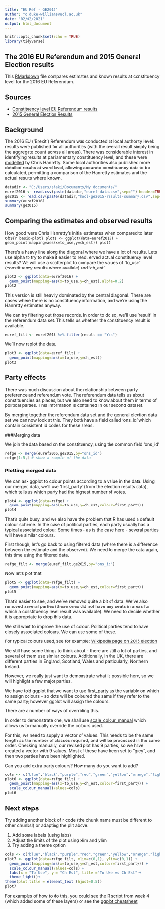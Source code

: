 ---
title: "EU Ref - GE2015"
author: "o.duke-williams@ucl.ac.uk"
date: "02/02/2021"
output: html_document
---

```{r setup, include=FALSE}
knitr::opts_chunk$set(echo = TRUE)
library(tidyverse)
```

## The 2016 EU Referendum and 2015 General Election results

This [RMarkdown](http://rmarkdown.rstudio.com/)  file compares estimates and known results at constituency level for the 2016 EU Referendum.

Sources
-------

* [Constituency level EU Referendum results](https://commonslibrary.parliament.uk/brexit-votes-by-constituency/) 
* [2015 General Election Results](https://commonslibrary.parliament.uk/research-briefings/cbp-7186/)

Background
----------

The 2016 EU ('Brexit') Referendum was conducted at local authority level: results were published for all authorities (with the overall result simply being the aggregate count across all areas). There was considerable interest in identifying results at parliamentary constituency level, and these were [modelled](https://doi.org/10.1080/17457289.2017.1287081) by Chris Hanretty. Some local authorities also published more detailed results at ward level, allowing accurate constituency data to be calculated, permitting a comparison of the Hanretty estimates and the actual results where known.

```{r data-import, echo=FALSE}
datadir <- "C:/Users/shaki/Documents/My documents/"
euref2016 <- read.csv(paste(datadir,"euref-data.csv",sep=""),header=TRUE,as.is=TRUE)
ge2015 <- read.csv(paste(datadir,"hocl-ge2015-results-summary.csv",sep=""),header=TRUE,as.is=TRUE)
summary(euref2016)
summary(ge2015)
```

## Comparing the estimates and observed results

How good were Chris Hanretty's initial estimates when compared to later obs```{r basic-plot}
plot1 <- ggplot(data=euref2016) +
  geom_point(mapping=aes(x=to_use,y=ch_est))
plot1
```

There's a heavy line along the diagonal where we have a lot of results. Lets use alpha to try to make it easier to read.
erved actual constituency level results? We will use a scatterplot to compare the values of 'to_use' (constituency results where availale) and 'ch_est'


```{r basic-plot-alpha}
plot2 <- ggplot(data=euref2016) +
  geom_point(mapping=aes(x=to_use,y=ch_est),alpha=0.2)
plot2
```

This version is still heavily dominated by the central diagonal. These are cases where there is no constituency information, and we're using the Hanretty estimates anyway.

We can try filtering out those records. In order to do so, we'll use 'result' in the referendum data set. This tells us whether the constituency result is available.

```{r filter-data}
euref_filt <- euref2016 %>% filter(result == "Yes")
```

We'll now replot the data.

```{r filtered-plot}
plot3 <- ggplot(data=euref_filt) +
  geom_point(mapping=aes(x=to_use,y=ch_est))
plot3
```

## Party effects

There was much discussion about the relationship between party preference and referendum vote. The referendum data tells us about constituencies as places, but we also need to know about them in terms of political parties. This information is contained in our second dataset.

By merging together the referendum data set and the general election data 
set we can now look at this. They both have a field called 'ons_id' which contain consistent id codes for these areas.

###Merging data

We join the data based on the constituency, using the common field 'ons_id'

```{r merge-data}
refge <- merge(euref2016,ge2015,by="ons_id")
refge[1:5,] # show a sample of the data
```

### Plotting merged data

We can ask ggplot to colour points according to a value in the data. Using our merged data, we'll use 'first_party' (from the election results data), which tells us which party had the highest number of votes.

```{r plot-parties-all}
plot4 <- ggplot(data=refge) +
  geom_point(mapping=aes(x=to_use,y=ch_est,colour=first_party))
plot4
```

That's quite busy, and we also have the problem that R has used a default colour scheme. In the case of political parties, each party usually has a typical associated colour. Some times - as is the case here - several parties will have similar colours.

First though, let's go back to using filtered data (where there is a difference between the estimate and the observed). We need to merge the data again, this time using the filtered data. 

```{r merge-filtered-data}
refge_filt <- merge(euref_filt,ge2015,by="ons_id")
```

Now let's plot that

```{r plot-parties-filt}
plot5 <- ggplot(data=refge_filt) +
  geom_point(mapping=aes(x=to_use,y=ch_est,colour=first_party))
plot5
```

That's easier to see, and we've removed quite a bit of data. We've also removed several parties (these ones did not have any seats in areas for which a constituency level result was available). We need to decide whether it is appropriate to drop this data.

We still want to improve the use of colour. Political parties tend to have closely associated colours. We can use some of these.

For typical colours used, see for example: [Wikipedia page on 2015 election](https://en.wikipedia.org/wiki/2015_United_Kingdom_general_election) 

We still have some things to think about - there are still a lot of parties, and several of them use similar colours. Additionally, in the UK, there are different parties in England, Scotland, Wales and particularly, Northern Ireland.

However, we really just want to demonstrate what is possible here, so we will highlight a few major parties.

We have told ggplot that we want to use first_party as the variable on which to assign colours - so dots will be coloured the same if they refer to the same party; however ggplot will assign the colours.

There are a number of ways of overriding this.

In order to demonstrate one, we shall use [scale_colour_manual](https://ggplot2.tidyverse.org/reference/scale_manual.html) which allows us to manually override the colours used.

For this, we need to supply a vector of values. This needs to be the same length as the number of classes required, and will be processed in the same order. Checking manually, our revised plot has 9 parties, so we have created a vector with 9 values. Most of these have been set to "grey", and then two parties have been highlighted.

Can you add extra party colours? How many do you want to add?

```{r plot-parties-filt-colour}
cols <- c("blue","black","purple","red","green","yellow","orange","lightblue","lightgreen")
plot6 <- ggplot(data=refge_filt) +
  geom_point(mapping=aes(x=to_use,y=ch_est,colour=first_party)) +
  scale_colour_manual(values=cols)
plot6
```

## Next steps

Try adding another block of r code (the chunk name must be different to other chunks!) or adapting the plit above.

1. Add some labels (using labs)
2. Adjust the limits of the plot using xlim and ylim
3. Try adding a theme option

```{r task}
cols <- c("blue","black","purple","red","green","yellow","orange","lightblue","lightgreen")
plot7 <- ggplot(data=refge_filt, xlim=c(0,1), ylim=c(0,1)) +
  geom_point(mapping=aes(x=to_use,y=ch_est,colour=first_party)) +
  scale_colour_manual(values=cols) +
  labs(x = "To Use", y = "Ch Est", title ="To Use vs Ch Est")+
  theme_light()+
theme(plot.title = element_text (hjust=0.5))
plot7
```

For examples of how to do this, you could see the R script from week 4 (which added some of these layers) or see the [ggplot cheatsheet](https://rstudio.com/wp-content/uploads/2015/03/ggplot2-cheatsheet.pdf)